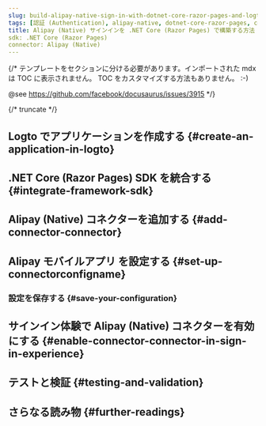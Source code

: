 ```yaml
---
slug: build-alipay-native-sign-in-with-dotnet-core-razor-pages-and-logto
tags: [認証 (Authentication), alipay-native, dotnet-core-razor-pages, c#, ソーシャルサインイン, サインイン, ログイン]
title: Alipay (Native) サインインを .NET Core (Razor Pages) で構築する方法
sdk: .NET Core (Razor Pages)
connector: Alipay (Native)
---
```


{/*
  テンプレートをセクションに分ける必要があります。インポートされた mdx は TOC に表示されません。
  TOC をカスタマイズする方法もありません。 :-)

  @see https://github.com/facebook/docusaurus/issues/3915
*/}




{/* truncate */}

<Intro connector={connector} sdk=".NET Core (Razor Pages)" link="https://learn.microsoft.com/aspnet/core/razor-pages" />

## Logto でアプリケーションを作成する \{#create-an-application-in-logto}

<CreateApplication type="従来の Web" framework=".NET Core (Razor Pages)" />

## .NET Core (Razor Pages) SDK を統合する \{#integrate-framework-sdk}

<IntegrateSdk />

## Alipay (Native) コネクターを追加する \{#add-connector-connector}

<AddSocialConnector connector={connector} framework=".NET Core (Razor Pages)" />

## Alipay モバイルアプリ を設定する \{#set-up-connectorconfigname}

<ConnectorGuide />

### 設定を保存する \{#save-your-configuration}

<SaveYourConfiguration connector={connector} />

## サインイン体験で Alipay (Native) コネクターを有効にする \{#enable-connector-connector-in-sign-in-experience}

<EnableSocialConnector connector={connector} />

## テストと検証 \{#testing-and-validation}

<TestingAndValidation connector={connector} sdk=".NET Core (Razor Pages)" />

## さらなる読み物 \{#further-readings}

<FurtherReadings />
